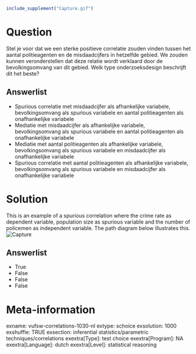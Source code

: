 ```r
include_supplement("Capture.gif")
```

Question
========
Stel je voor dat we een sterke positieve correlatie zouden vinden tussen
het aantal politieagenten en de misdaadcijfers in hetzelfde gebied. We
zouden kunnen veronderstellen dat deze relatie wordt verklaard door de
bevolkingsomvang van dit gebied. Welk type onderzoeksdesign beschrijft
dit het beste?

Answerlist
----------
* Spurious correlatie met misdaadcijfer als afhankelijke variabele,
  bevolkingsomvang als spurious variabele en aantal politieagenten als
  onafhankelijke variabele
* Mediatie met misdaadcijfer als afhankelijke variabele, bevolkingsomvang
  als spurious variabele en aantal politieagenten als onafhankelijke
  variabele
* Mediatie met aantal politieagenten als afhankelijke variabele,
  bevolkingsomvang als spurious variabele en misdaadcijfer als
  onafhankelijke variabele
* Spurious correlatie met aantal politieagenten als afhankelijke
  variabele, bevolkingsomvang als spurious variabele en misdaadcijfer als
  onafhankelijke variabele

Solution
========





This is an example of a spurious correlation where the crime rate as
dependent variable, population size as spurious variable and the number
of policemen as independent variable. The path diagram below illustrates
this.  
<img src="Capture.gif" class="fr-fic fr-dii tvcss_3" alt="Capture" />


Answerlist
----------
* True
* False
* False
* False

Meta-information
================
exname: vufsw-correlations-1030-nl
extype: schoice
exsolution: 1000
exshuffle: TRUE
exsection: inferential statistics/parametric techniques/correlations
exextra[Type]: test choice
exextra[Program]: NA
exextra[Language]: dutch
exextra[Level]: statistical reasoning

